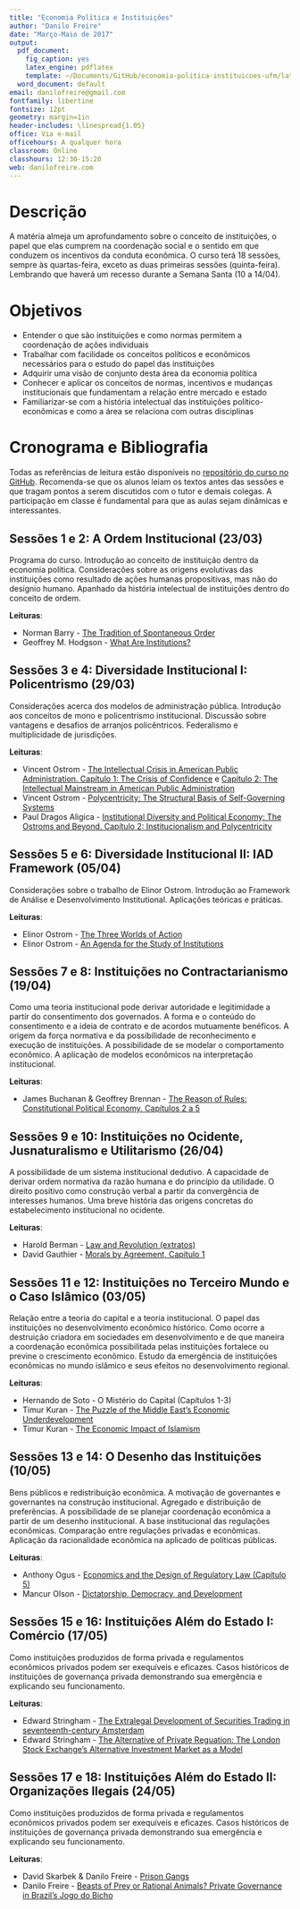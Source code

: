 ```yaml
---
title: "Economia Política e Instituições"
author: "Danilo Freire"
date: "Março-Maio de 2017"
output:
  pdf_document:
    fig_caption: yes
    latex_engine: pdflatex
    template: ~/Documents/GitHub/economia-politica-instituicoes-ufm/latex-programa.tex
  word_document: default
email: danilofreire@gmail.com
fontfamily: libertine
fontsize: 12pt
geometry: margin=1in
header-includes: \linespread{1.05}
office: Via e-mail
officehours: A qualquer hora
classroom: Online
classhours: 12:30-15:20
web: danilofreire.com
---
```


# Descrição

A matéria almeja um aprofundamento sobre o conceito de instituições, o papel que elas cumprem na coordenação social e o sentido em que conduzem os incentivos da conduta econômica. O curso terá 18 sessões, sempre às quartas-feira, exceto as duas primeiras sessões (quinta-feira). Lembrando que haverá um recesso durante a Semana Santa (10 a 14/04).

# Objetivos

- Entender o que são instituições e como normas permitem a coordenação de ações individuais
- Trabalhar com facilidade os conceitos políticos e econômicos necessários para o estudo do papel das instituições
- Adquirir uma visão de conjunto desta área da economia política
- Conhecer e aplicar os conceitos de normas, incentivos e mudanças institucionais que fundamentam a relação entre mercado e estado
- Familiarizar-se com a história intelectual das instituições político-econômicas e como a área se relaciona com outras disciplinas

\newpage

# Cronograma e Bibliografia

Todas as referências de leitura estão disponíveis no [repositório do curso no GitHub](https://github.com/danilofreire/economia-politica-instituicoes-ufm). Recomenda-se que os alunos leiam os textos antes das sessões e que tragam pontos a serem discutidos com o tutor e demais colegas. A participação em classe é fundamental para que as aulas sejam dinâmicas e interessantes.

## Sessões 1 e 2: A Ordem Institucional (23/03)

Programa do curso. Introdução ao conceito de instituição dentro da economia política. Considerações sobre as origens evolutivas das instituições como resultado de ações humanas propositivas, mas não do desígnio humano. Apanhado da história intelectual de instituições dentro do conceito de ordem.

**Leituras**:

- Norman Barry - [The Tradition of Spontaneous Order](https://github.com/danilofreire/economia-politica-instituicoes-ufm/blob/master/sessoes-01-02/barry.pdf)
- Geoffrey M. Hodgson - [What Are Institutions?](https://github.com/danilofreire/economia-politica-instituicoes-ufm/blob/master/sessoes-01-02/hodgson.pdf)

## Sessões 3 e 4: Diversidade Institucional I: Policentrismo (29/03)

Considerações acerca dos modelos de administração pública. Introdução aos conceitos de mono e policentrismo institucional. Discussão sobre vantagens e desafios de arranjos policêntricos. Federalismo e multiplicidade de jurisdições.

**Leituras**:

- Vincent Ostrom - [The Intellectual Crisis in American Public Administration. Capítulo 1: The Crisis of Confidence](https://github.com/danilofreire/economia-politica-instituicoes-ufm/blob/master/sessoes-03-04/vicent-ostrom-01.pdf) e [Capítulo 2: The Intellectual Mainstream in American Public Administration](https://github.com/danilofreire/economia-politica-instituicoes-ufm/blob/master/sessoes-03-04/vincent-ostrom-02.pdf)
- Vincent Ostrom - [Polycentricity: The Structural Basis of Self-Governing Systems](https://github.com/danilofreire/economia-politica-instituicoes-ufm/blob/master/sessoes-03-04/vincent-ostrom-03.pdf)
- Paul Dragos Aligica - [Institutional Diversity and Political Economy: The Ostroms and Beyond. Capítulo 2: Institucionalism and Polycentricity](https://github.com/danilofreire/economia-politica-instituicoes-ufm/blob/master/sessoes-03-04/aligica.pdf)

## Sessões 5 e 6: Diversidade Institucional II: IAD Framework (05/04)

Considerações sobre o trabalho de Elinor Ostrom. Introdução ao Framework de Análise e Desenvolvimento Institutional. Aplicações teóricas e práticas.

**Leituras**:

- Elinor Ostrom - [The Three Worlds of Action](https://github.com/danilofreire/economia-politica-instituicoes-ufm/blob/master/sessoes-05-06/elinor-ostrom-01.pdf)
- Elinor Ostrom - [An Agenda for the Study of Institutions](https://github.com/danilofreire/economia-politica-instituicoes-ufm/blob/master/sessoes-05-06/elinor-ostrom-02.pdf)

## Sessões 7 e 8: Instituições no Contractarianismo (19/04)

Como uma teoria institucional pode derivar autoridade e legitimidade a partir do consentimento dos governados. A forma e o conteúdo do consentimento e a ideia de contrato e de acordos mutuamente benéficos. A origem da força normativa e da possibilidade de reconhecimento e execução de instituições. A possibilidade de se modelar o comportamento econômico. A aplicação de modelos econômicos na interpretação institucional.

**Leituras**:

- James Buchanan & Geoffrey Brennan - [The Reason of Rules: Constitutional Political Economy. Capítulos 2 a 5](https://github.com/danilofreire/economia-politica-instituicoes-ufm/blob/master/sessoes-07-08/buchanan-brennan.pdf)

## Sessões 9 e 10: Instituições no Ocidente, Jusnaturalismo e Utilitarismo (26/04)

A possibilidade de um sistema institucional dedutivo. A capacidade de derivar ordem normativa da razão humana e do princípio da utilidade. O direito positivo como construção verbal a partir da convergência de interesses humanos. Uma breve história das origens concretas do estabelecimento institucional no ocidente.

**Leituras**:

- Harold Berman - [Law and Revolution (extratos)](https://github.com/danilofreire/economia-politica-instituicoes-ufm/blob/master/sessoes-09-10/berman.pdf)
- David Gauthier - [Morals by Agreement, Capítulo 1](https://github.com/danilofreire/economia-politica-instituicoes-ufm/blob/master/sessoes-09-10/gauthier.pdf)

## Sessões 11 e 12: Instituições no Terceiro Mundo e o Caso Islâmico (03/05)

Relação entre a teoria do capital e a teoria institucional. O papel das instituições no desenvolvimento econômico histórico. Como ocorre a destruição criadora em sociedades em desenvolvimento e de que maneira a coordenação econômica possibilitada pelas instituições fortalece ou previne o crescimento econômico. Estudo da emergência de instituições econômicas no mundo islâmico e seus efeitos no desenvolvimento regional.

**Leituras**:

- Hernando de Soto - O Mistério do Capital (Capítulos 1-3)
- Timur Kuran - [The Puzzle of the Middle East's Economic Underdevelopment](https://github.com/danilofreire/economia-politica-instituicoes-ufm/blob/master/sessoes-11-12/kuran-01.pdf)
- Timur Kuran - [The Economic Impact of Islamism](https://github.com/danilofreire/economia-politica-instituicoes-ufm/blob/master/sessoes-11-12/kuran-02.pdf)

## Sessões 13 e 14: O Desenho das Instituições (10/05)

Bens públicos e redistribuição econômica. A motivação de governantes e governantes na construção institucional. Agregado e distribuição de preferências. A possibilidade de se planejar coordenação econômica a partir de um desenho institucional. A base institucional das regulações econômicas. Comparação entre regulações privadas e econômicas. Aplicação da racionalidade econômica na aplicado de políticas públicas.

**Leituras**:

- Anthony Ogus - [Economics and the Design of Regulatory Law (Capítulo 5)](https://github.com/danilofreire/economia-politica-instituicoes-ufm/blob/master/sessoes-13-14/ogus.pdf)
- Mancur Olson - [Dictatorship, Democracy, and Development](https://github.com/danilofreire/economia-politica-instituicoes-ufm/blob/master/sessoes-13-14/olson.pdf)

## Sessões 15 e 16: Instituições Além do Estado I: Comércio (17/05)

Como instituições produzidos de forma privada e regulamentos econômicos privados podem ser exequíveis e eficazes. Casos históricos de instituições de governança privada demonstrando sua emergência e explicando seu funcionamento.

**Leituras**:

- Edward Stringham - [The Extralegal Development of Securities Trading in seventeenth-century Amsterdam](https://github.com/danilofreire/economia-politica-instituicoes-ufm/blob/master/sessoes-15-16/stringham-01.pdf)
- Edward Stringham - [The Alternative of Private Reguation: The London Stock Exchange's Alternative Investment Market as a Model](https://github.com/danilofreire/economia-politica-instituicoes-ufm/blob/master/sessoes-15-16/stringham-02.pdf)

## Sessões 17 e 18: Instituições Além do Estado II: Organizações Ilegais (24/05)

Como instituições produzidos de forma privada e regulamentos econômicos privados podem ser exequíveis e eficazes. Casos históricos de instituições de governança privada demonstrando sua emergência e explicando seu funcionamento.

**Leituras**:

- David Skarbek & Danilo Freire - [Prison Gangs](https://github.com/danilofreire/economia-politica-instituicoes-ufm/blob/master/sessoes-17-18/skarbek-freire.pdf)
- Danilo Freire - [Beasts of Prey or Rational Animals? Private Governance in Brazil's Jogo do Bicho](https://github.com/danilofreire/economia-politica-instituicoes-ufm/blob/master/sessoes-17-18/freire.pdf)

